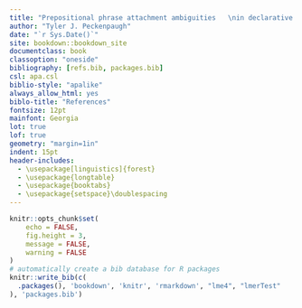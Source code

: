 ```yaml
---
title: "Prepositional phrase attachment ambiguities   \nin declarative and interrogative contexts:  \nOral reading data"
author: "Tyler J. Peckenpaugh"
date: "`r Sys.Date()`"
site: bookdown::bookdown_site
documentclass: book
classoption: "oneside"
bibliography: [refs.bib, packages.bib]
csl: apa.csl
biblio-style: "apalike"
always_allow_html: yes
biblo-title: "References"
fontsize: 12pt
mainfont: Georgia
lot: true
lof: true
geometry: "margin=1in"
indent: 15pt
header-includes:
  - \usepackage[linguistics]{forest}
  - \usepackage{longtable}
  - \usepackage{booktabs}
  - \usepackage{setspace}\doublespacing
---
```

```r
knitr::opts_chunk$set(
	echo = FALSE,
	fig.height = 3,
	message = FALSE,
	warning = FALSE
)
# automatically create a bib database for R packages
knitr::write_bib(c(
  .packages(), 'bookdown', 'knitr', 'rmarkdown', "lme4", "lmerTest"
), 'packages.bib')
```

<!--
## TODO
  
  * Abstract
  * Acknowledgements
  * First citation *per chapter* should include all authors (rather than et al)
    * Currently, technical (LaTeX) difficulties are preventing this
  * Utterance legnth analysis?
-->
\pagebreak